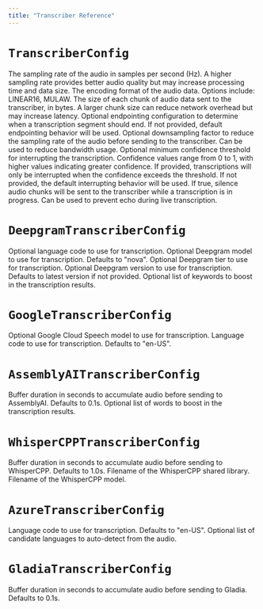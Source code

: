 ```yaml
---
title: "Transcriber Reference"
---
```


# `TranscriberConfig`

<ParamField body="sampling_rate" type="int">
  The sampling rate of the audio in samples per second (Hz). A higher sampling
  rate provides better audio quality but may increase processing time and data
  size.
</ParamField>

<ParamField body="audio_encoding" type="AudioEncoding">
  The encoding format of the audio data. Options include: LINEAR16, MULAW.
</ParamField>

<ParamField body="chunk_size" type="int">
  The size of each chunk of audio data sent to the transcriber, in bytes. A
  larger chunk size can reduce network overhead but may increase latency.
</ParamField>

<ParamField body="endpointing_config" type="Optional[EndpointingConfig]">
  Optional endpointing configuration to determine when a transcription segment should end. If not provided, default endpointing behavior will be used.
</ParamField>

<ParamField body="downsampling" type="Optional[int]">
  Optional downsampling factor to reduce the sampling rate of the audio before sending to the transcriber. Can be used to reduce bandwidth usage.
</ParamField>

<ParamField body="min_interrupt_confidence" type="Optional[float]">
  Optional minimum confidence threshold for interrupting the transcription.
  Confidence values range from 0 to 1, with higher values indicating greater
  confidence. If provided, transcriptions will only be interrupted when the
  confidence exceeds the threshold. If not provided, the default interrupting
  behavior will be used.
</ParamField>

<ParamField body="mute_during_speech" type="bool">
  If true, silence audio chunks will be sent to the transcriber while a transcription is in progress. Can be used to prevent echo during live transcription.
</ParamField>


# `DeepgramTranscriberConfig`

<ParamField body="language" type="Optional[str]">
  Optional language code to use for transcription.
</ParamField>

<ParamField body="model" type="Optional[str]">
  Optional Deepgram model to use for transcription. Defaults to "nova".
</ParamField>

<ParamField body="tier" type="Optional[str]">
  Optional Deepgram tier to use for transcription.
</ParamField>

<ParamField body="version" type="Optional[str]">
  Optional Deepgram version to use for transcription. Defaults to latest version if not provided.
</ParamField>

<ParamField body="keywords" type="Optional[List[str]]">
  Optional list of keywords to boost in the transcription results.
</ParamField>


# `GoogleTranscriberConfig`

<ParamField body="model" type="Optional[str]">
  Optional Google Cloud Speech model to use for transcription.
</ParamField>

<ParamField body="language_code" type="str">
  Language code to use for transcription. Defaults to "en-US".
</ParamField>


# `AssemblyAITranscriberConfig`

<ParamField body="buffer_size_seconds" type="float">
  Buffer duration in seconds to accumulate audio before sending to AssemblyAI. Defaults to 0.1s.
</ParamField>

<ParamField body="word_boost" type="Optional[List[str]]">
  Optional list of words to boost in the transcription results.
</ParamField>


# `WhisperCPPTranscriberConfig`

<ParamField body="buffer_size_seconds" type="float">
  Buffer duration in seconds to accumulate audio before sending to WhisperCPP. Defaults to 1.0s.
</ParamField>

<ParamField body="libname" type="str">
  Filename of the WhisperCPP shared library.
</ParamField>

<ParamField body="fname_model" type="str">
  Filename of the WhisperCPP model.
</ParamField>


# `AzureTranscriberConfig`

<ParamField body="language" type="str">
  Language code to use for transcription. Defaults to "en-US".
</ParamField>

<ParamField body="candidate_languages" type="Optional[List[str]]">
  Optional list of candidate languages to auto-detect from the audio.
</ParamField>


# `GladiaTranscriberConfig`

<ParamField body="buffer_size_seconds" type="float">
  Buffer duration in seconds to accumulate audio before sending to Gladia. Defaults to 0.1s.
</ParamField>
